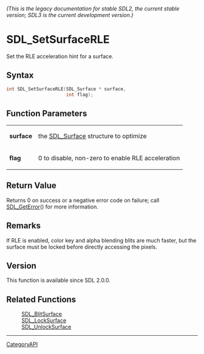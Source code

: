 ====== (This is the legacy documentation for stable SDL2, the current stable version; SDL3 is the current development version.) ======
= SDL_SetSurfaceRLE =

Set the RLE acceleration hint for a surface.

== Syntax ==

<syntaxhighlight lang='c'>
int SDL_SetSurfaceRLE(SDL_Surface * surface,
                      int flag);
</syntaxhighlight>

== Function Parameters ==

{|
|'''surface'''
|the [[SDL_Surface]] structure to optimize
|-
|'''flag'''
|0 to disable, non-zero to enable RLE acceleration
|}

== Return Value ==

Returns 0 on success or a negative error code on failure; call
[[SDL_GetError]]() for more information.

== Remarks ==

If RLE is enabled, color key and alpha blending blits are much faster, but
the surface must be locked before directly accessing the pixels.

== Version ==

This function is available since SDL 2.0.0.

== Related Functions ==

:[[SDL_BlitSurface]]
:[[SDL_LockSurface]]
:[[SDL_UnlockSurface]]

----
[[CategoryAPI]]


